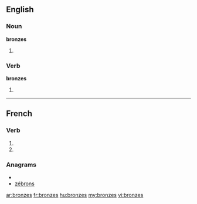 {{also|bronzés}}
==English==

===Noun===
'''bronzes'''

# {{plural of|[[bronze]]}}

===Verb===
'''bronzes'''

# {{third-person singular of|[[bronze]]}}

----

==French==

===Verb===
{{fr-verb-form}}

# {{form of|[[second-person|Second-person]] [[singular]] [[present indicative]]|bronzer|lang=French}}
# {{form of|Second-person singular [[present subjunctive]]|bronzer |lang=French}}

===Anagrams===
* {{alphagram|benorsz}}
* [[zébrons#French|zébrons]]

[[ar:bronzes]]
[[fr:bronzes]]
[[hu:bronzes]]
[[my:bronzes]]
[[vi:bronzes]]